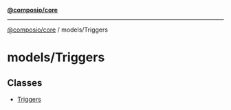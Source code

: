 [**@composio/core**](../../README.mdx)

***

[@composio/core](../../README.mdx) / models/Triggers

# models/Triggers

## Classes

- [Triggers](classes/Triggers.mdx)
